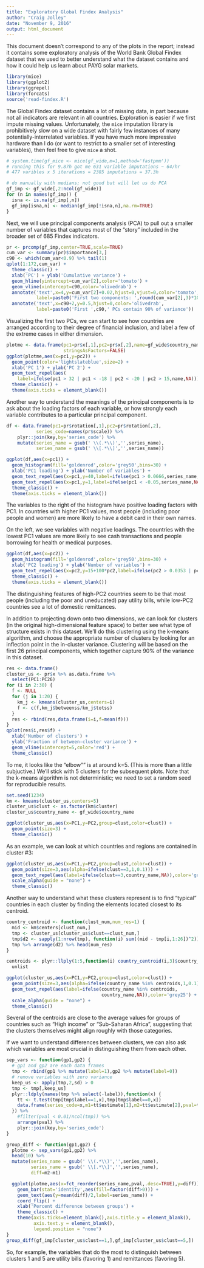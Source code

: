 ```yaml
---
title: "Exploratory Global Findex Analysis"
author: "Craig Jolley"
date: "November 9, 2016"
output: html_document
---
```


This document doesn't correspond to any of the plots in the report; instead it contains some exploratory analysis of the World Bank Global Findex dataset that we used to better understand what the dataset contains and how it could help us learn about PAYG solar markets.

```r
library(mice)
library(ggplot2)
library(ggrepel)
library(forcats)
source('read-findex.R')
```

The Global Findex dataset contains a lot of missing data, in part because not all indicators are relevant in all countries. Exploration is easier if we first impute missing values. Unfortunately, the ```mice``` imputation library is prohibitively slow on a wide dataset with fairly few instances of many potentially-interrelated variables. If you have much more impressive hardware than I do (or want to restrict to a smaller set of interesting variables), then feel free to give ```mice``` a shot.

```r
# system.time(gf_mice <- mice(gf_wide,m=1,method='fastpmm')) 
# running this for 9.87h got me 631 variable imputations ~ 64/hr
# 477 varibles x 5 iterations = 2385 imputations = 37.3h

# do manually with medians; not good but will let us do PCA
gf_imp <- gf_wide[,2:ncol(gf_wide)]
for (n in names(gf_imp)) {
  isna <- is.na(gf_imp[,n])
  gf_imp[isna,n] <- median(gf_imp[!isna,n],na.rm=TRUE)
}
```

Next, we will use principal components analysis (PCA) to pull out a smaller number of variables that captures most of the "story" included in the broader set of 685 Findex indicators.

```r
pr <- prcomp(gf_imp,center=TRUE,scale=TRUE)
cum_var <- summary(pr)$importance[3,]
c90 <- which(cum_var<0.9) %>% tail(1)
qplot(1:172,cum_var) +
  theme_classic() +
  xlab('PC') + ylab('Cumulative variance') +
  geom_hline(yintercept=cum_var[2],color='tomato') +
  geom_vline(xintercept=c90,color='olivedrab') +
  annotate('text',x=4,y=cum_var[2]+0.02,hjust=0,vjust=0,color='tomato',
           label=paste0('First two components: ',round(cum_var[2],3)*100,'%')) +
  annotate('text',x=c90+2,y=0.5,hjust=0,color='olivedrab',
           label=paste0('First ',c90,' PCs contain 90% of variance'))
```

Visualizing the first two PCs, we can start to see how countries are arranged according to their degree of financial inclusion, and label a few of the extreme cases in either dimension.

```r
plotme <- data.frame(pc1=pr$x[,1],pc2=pr$x[,2],name=gf_wide$country_name,
                     stringsAsFactors=FALSE)
ggplot(plotme,aes(x=pc1,y=pc2)) +
  geom_point(color='lightslateblue',size=2) +
  xlab('PC 1') + ylab('PC 2') +
  geom_text_repel(aes(
    label=ifelse(pc1 > 32 | pc1 < -18 | pc2 < -20 | pc2 > 15,name,NA))) +
  theme_classic() +
  theme(axis.ticks = element_blank())
```

Another way to understand the meanings of the principal components is to ask about the loading factors of each variable, or how strongly each variable contributes to a particular principal component.

```r
df <- data.frame(pc1=pr$rotation[,1],pc2=pr$rotation[,2],
           series_code=names(pr$scale)) %>%
    plyr::join(key,by='series_code') %>%
    mutate(series_name = gsub(' \\(.*\\)','',series_name),
           series_name = gsub(' \\[.*\\]','',series_name))

ggplot(df,aes(x=pc1)) +
  geom_histogram(fill='goldenrod',color='grey50',bins=30) +
  xlab('PC1 loading') + ylab('Number of variables') +
  geom_text_repel(aes(x=pc1,y=40,label=ifelse(pc1 > 0.0666,series_name,NA))) +
  geom_text_repel(aes(x=pc1,y=1,label=ifelse(pc1 < -0.05,series_name,NA))) +
  theme_classic() +
  theme(axis.ticks = element_blank())
```

The variables to the right of the histogram have positive loading factors with PC1. In countries with higher PC1 values, most people (including poor people and women) are more likely to have a debit card in their own names. 

On the left, we see variables with negative loadings. The countries with the lowest PC1 values are more likely to see cash transactions and people borrowing for health or medical purposes.

```r
ggplot(df,aes(x=pc2)) +
  geom_histogram(fill='goldenrod',color='grey50',bins=30) +
  xlab('PC2 loading') + ylab('Number of variables') +
  geom_text_repel(aes(x=pc2,y=15+100*pc2,label=ifelse(pc2 > 0.0353 | pc2 < -0.0821,series_name,NA))) +
  theme_classic() +
  theme(axis.ticks = element_blank())
```

The distinguishing features of high-PC2 countries seem to be that most people (including the poor and uneducated) pay utility bills, while low-PC2 countries see a lot of domestic remittances.

In addition to projecting down onto two dimensions, we can look for clusters (in the original high-dimensional feature space) to better see what type of structure exists in this dataset. We'll do this clustering using the k-means algorithm, and choose the appropriate number of clusters by looking for an inflection point in the in-cluster variance. Clustering will be based on the first 26 principal components, which together capture 90% of the variance in this dataset.

```r
res <- data.frame()
cluster_us <- pr$x %>% as.data.frame %>%
  select(PC1:PC26) 
for (i in 2:30) {
  f <- NULL
  for (j in 1:20) {
    km_j <- kmeans(cluster_us,centers=i)
    f <- c(f,km_j$betweenss/km_j$totss)
  }
  res <- rbind(res,data.frame(i=i,f=mean(f)))
}
qplot(res$i,res$f) + 
  xlab('Number of clusters') +
  ylab('Fraction of between-cluster variance') +
  geom_vline(xintercept=5,color='red') +
  theme_classic() 
```

To me, it looks like the "elbow"" is at around k=5. (This is more than a little subjuctive.) We'll stick with 5 clusters for the subsequent plots. Note that the k-means algorithm is not deterministic; we need to set a random seed for reproducible results.

```r
set.seed(1234)
km <- kmeans(cluster_us,centers=5) 
cluster_us$clust <- as.factor(km$cluster)
cluster_us$country_name <- gf_wide$country_name

ggplot(cluster_us,aes(x=PC1,y=PC2,group=clust,color=clust)) +
  geom_point(size=3) +
  theme_classic()
```

As an example, we can look at which countries and regions are contained in cluster #3:

```r
ggplot(cluster_us,aes(x=PC1,y=PC2,group=clust,color=clust)) +
  geom_point(size=3,aes(alpha=ifelse(clust==3,1,0.1))) +
  geom_text_repel(aes(label=ifelse(clust==3,country_name,NA)),color='grey25') +
  scale_alpha(guide = "none") +
  theme_classic()
```

Another way to understand what these clusters represent is to find "typical" countries in each cluster by finding the elements located closest to its centroid.

```r
country_centroid <- function(clust_num,num_res=1) {
  mid <- km$centers[clust_num,]
  tmp <- cluster_us[cluster_us$clust==clust_num,]
  tmp$d2 <- sapply(1:nrow(tmp), function(i) sum((mid - tmp[i,1:26])^2))
  tmp %>% arrange(d2) %>% head(num_res)
}

centroids <- plyr::llply(1:5,function(i) country_centroid(i,3)$country_name) %>%
  unlist

ggplot(cluster_us,aes(x=PC1,y=PC2,group=clust,color=clust)) +
  geom_point(size=3,aes(alpha=ifelse(country_name %in% centroids,1,0.1))) +
  geom_text_repel(aes(label=ifelse(country_name %in% centroids,
                                   country_name,NA)),color='grey25') +
  scale_alpha(guide = "none") +
  theme_classic()
```

Several of the centroids are close to the average values for groups of countries such as "High income" or "Sub-Saharan Africa", suggesting that the clusters themselves might align roughly with those categories.

If we want to understand differences between clusters, we can also ask which variables are most crucial in distinguishing them from each other.

```r
sep_vars <- function(gp1,gp2) {
  # gp1 and gp2 are each data frames
  tmp <- rbind(gp1 %>% mutate(label=1),gp2 %>% mutate(label=0))
  # remove variables with zero variance
  keep_us <- apply(tmp,2,sd) > 0
  tmp <- tmp[,keep_us]
  plyr::ldply(names(tmp %>% select(-label)),function(x) {
    tt <- t.test(tmp[tmp$label==1,x],tmp[tmp$label==0,x])
    data.frame(series_code=x,m1=tt$estimate[1],m2=tt$estimate[2],pval=tt$p.value)
  }) %>%
    #filter(pval < 0.01/ncol(tmp)) %>%
    arrange(pval) %>%
    plyr::join(key,by='series_code')
}

group_diff <- function(gp1,gp2) {
  plotme <- sep_vars(gp1,gp2) %>%
  head(10) %>%
  mutate(series_name = gsub(' \\(.*\\)','',series_name),
         series_name = gsub(' \\[.*\\]','',series_name),
         diff=m2-m1)

  ggplot(plotme,aes(x=fct_reorder(series_name,pval,.desc=TRUE),y=diff)) +
    geom_bar(stat='identity',aes(fill=factor(diff>0))) +
    geom_text(aes(y=mean(diff)/2,label=series_name)) +
    coord_flip() +
    xlab('Percent difference between groups') +
    theme_classic() +
    theme(axis.ticks=element_blank(),axis.title.y = element_blank(), 
          axis.text.y = element_blank(),
          legend.position = "none")
}
group_diff(gf_imp[cluster_us$clust==1,],gf_imp[cluster_us$clust==5,])
```

So, for example, the variables that do the most to distinguish between clusters 1 and 5 are utility bills (favoring 1) and remittances (favoring 5).
